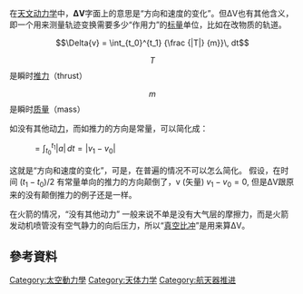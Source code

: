 {{unreferenced|time=2010-09-07T18:25:50+00:00}}{{翻译粗劣}}

在[[天文动力学|天文动力学]]中，'''ΔV'''字面上的意思是“方向和速度的变化”。但ΔV也有其他含义，即一个用来测量轨迹变换需要多少“作用力”的[[标量|标量]]单位，比如在改物质的轨道。

:<math>\Delta{v} = \int_{t_0}^{t_1} {\frac {|T|} {m}}\, dt</math>

:<math>T</math> 是瞬时[[推力|推力]]（thrust）
:<math>m</math> 是瞬时[[质量|质量]]（mass）

如没有其他动[[力|力]]，而如推力的方向是常量，可以简化成：
: <math>=  \int_{t_0}^{t_1} {|a|}\, dt = | {v}_1 - {v}_0 |</math>

这就是“方向和速度的变化”，可是，在普遍的情况不可以怎么简化。
假设，在时间 <math>(t_1 - t_0)/2</math> 有常量单向的推力的方向颠倒了，v (矢量) <math> {v}_1 - {v}_0 = 0</math>, 但是ΔV跟原来的没有颠倒推力的例子还是一样。

在火箭的情况，“没有其他动力” 一般来说不单是没有大气层的摩擦力，而是火箭发动机喷管没有空气静力的向后压力，所以“[[火箭发动机#.E7.9C.9F.E7.A9.BA.E6.AF.94.E5.86.B2|真空比冲]]”是用来算ΔV。

== 參考資料 ==
<references/>

{{DEFAULTSORT:Delta-V}}

[[Category:太空動力學|Category:太空動力學]]
[[Category:天体力学|Category:天体力学]]
[[Category:航天器推进|Category:航天器推进]]